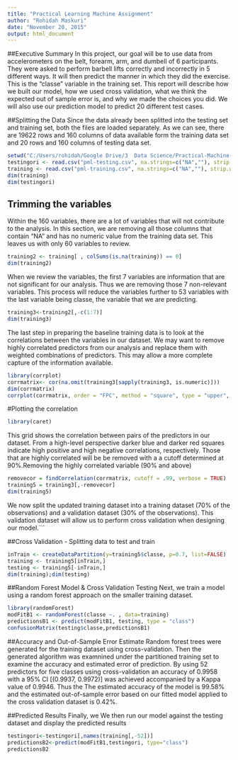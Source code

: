 ```yaml
---
title: "Practical Learning Machine Assignment"
author: "Rohidah Maskuri"
date: "November 20, 2015"
output: html_document
---
```

##Executive Summary
In this project, our goal will be to use data from accelerometers on the belt, forearm, arm, and dumbell of 6 participants. They were asked to perform barbell lifts correctly and incorrectly in 5 different ways. It will then predict the manner in which they did the exercise. This is the "classe" variable in the training set. This report will describe how we built our model, how we used cross validation, what we think the expected out of sample error is, and why we made the choices you did. We will also use our prediction model to predict 20 different test cases.

##Splitting the Data 
Since the data already been splitted into the testing set and training set, both the files are loaded separately. As we can see, there are 19622 rows and 160 columns of data available form the training data set and 20 rows and 160 columns of testing data set.
```r
setwd("C:/Users/rohidah/Google Drive/3  Data Science/Practical-Machine-Learning")
testingori <- read.csv("pml-testing.csv", na.strings=c("NA",""), strip.white=T)
training <- read.csv("pml-training.csv", na.strings=c("NA",""), strip.white=T)
dim(training)
dim(testingori)

```
## Trimming the variables
Within the 160 variables, there are a lot of variables that will not contribute to the analysis. In this section, we are removing all those columns that contain "NA" and has no numeric value from the training data set. This leaves us with only 60 variables to review.


```r
training2 <- training[ , colSums(is.na(training)) == 0]
dim(training2)
```

When we review the variables, the first 7 variables are information that are not significant for our analysis. Thus we are removing those 7 non-relevant variables. This process will reduce the variables further to 53 variables with the last variable being classe, the variable that we are predicting.

```r
training3<-training2[,-c(1:7)]
dim(training3)

```

The last step in preparing the baseline training data is to look at the correlations between the variables in our dataset. We may want to remove highly correlated predictors from our analysis and replace them with weighted combinations of predictors. This may allow a more complete capture of the information available.

```r
library(corrplot)
corrmatrix<- cor(na.omit(training3[sapply(training3, is.numeric)]))
dim(corrmatrix)
corrplot(corrmatrix, order = "FPC", method = "square", type = "upper", tl.cex = 0.8, tl.col = rgb(0, 0, 0))
```

#Plotting the correlation

```r
library(caret)
```

This grid shows the correlation between pairs of the predictors in our dataset. From a high-level perspective darker blue and darker red squares indicate high positive and high negative correlations, respectively. Those that are highly correlated will be be removed with a a cutoff determined at 90%.Removing the highly correlated variable (90% and above)
```r

removecor = findCorrelation(corrmatrix, cutoff = .99, verbose = TRUE)
training5 = training3[,-removecor]
dim(training5)
```
We now split the updated training dataset into a training dataset (70% of the observations) and a validation dataset (30% of the observations). This validation dataset will allow us to perform cross validation when designing our model.```

##Cross Validation - Splitting data to test and train
```r
inTrain <- createDataPartition(y=training5$classe, p=0.7, list=FALSE)
training <- training5[inTrain,] 
testing <- training5[-inTrain,]
dim(training);dim(testing)


```

##Random Forest Model & Cross Validation Testing 
Next, we train a model using a random forest approach on the smaller training dataset. 
```r
library(randomForest)
modFitB1 <- randomForest(classe ~. , data=training)
predictionsB1 <- predict(modFitB1, testing, type = "class")
confusionMatrix(testing$classe,predictionsB1)
```
##Accuracy and Out-of-Sample Error Estimate
Random forest trees were generated for the training dataset using cross-validation. Then the generated algorithm was examnined under the partitioned training set to examine the accuracy and estimated error of prediction. By using 52 predictors for five classes using cross-validation  an accuracy of 0.9958 with a 95% CI [(0.9937, 0.9972)] was achieved accompanied by a Kappa value of 0.9946. Thus the The estimated accuracy of the model is 99.58% and the estimated out-of-sample error based on our fitted model applied to the cross validation dataset is 0.42%.

##Predicted Results
Finally, we  We then run our model against the testing dataset and display the predicted results
```r
testingori<-testingori[,names(training[,-52])]
predictionsB2<-predict(modFitB1,testingori, type="class")
predictionsB2
```

